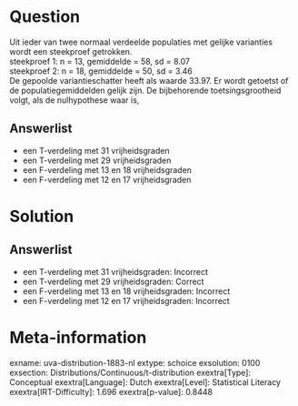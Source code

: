 Question
========

Uit ieder van twee normaal verdeelde populaties met gelijke varianties
wordt een steekproef getrokken.\
steekproef 1: n = 13, gemiddelde = 58, sd = 8.07\
steekproef 2: n = 18, gemiddelde = 50, sd = 3.46\
De gepoolde variantieschatter heeft als waarde 33.97. Er wordt getoetst
of de populatiegemiddelden gelijk zijn. De bijbehorende
toetsingsgrootheid volgt, als de nulhypothese waar is,

Answerlist
----------

* een T-verdeling met 31 vrijheidsgraden
* een T-verdeling met 29 vrijheidsgraden
* een F-verdeling met 13 en 18 vrijheidsgraden
* een F-verdeling met 12 en 17 vrijheidsgraden

Solution
========

Answerlist
----------

* een T-verdeling met 31 vrijheidsgraden: Incorrect
* een T-verdeling met 29 vrijheidsgraden: Correct
* een F-verdeling met 13 en 18 vrijheidsgraden: Incorrect
* een F-verdeling met 12 en 17 vrijheidsgraden: Incorrect

Meta-information
================
exname: uva-distribution-1883-nl
extype: schoice
exsolution: 0100
exsection: Distributions/Continuous/t-distribution
exextra[Type]: Conceptual
exextra[Language]: Dutch
exextra[Level]: Statistical Literacy
exextra[IRT-Difficulty]: 1.696
exextra[p-value]: 0.8448

